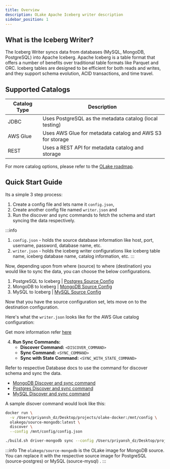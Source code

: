 ```yaml
---
title: Overview
description: OLake Apache Iceberg writer description
sidebar_position: 1
---
```


## What is the Iceberg Writer?

The Iceberg Writer syncs data from databases (MySQL, MongoDB, PostgreSQL) into Apache Iceberg. Apache Iceberg is a table format that offers a number of benefits over traditional table formats like Parquet and ORC. Iceberg tables are designed to be efficient for both reads and writes, and they support schema evolution, ACID transactions, and time travel.

## Supported Catalogs

| Catalog Type | Description                                            |
|--------------|--------------------------------------------------------|
| JDBC         | Uses PostgreSQL as the metadata catalog (local testing)|
| AWS Glue     | Uses AWS Glue for metadata catalog and AWS S3 for storage|
| REST        | Uses a REST API for metadata catalog and storage       |

For more catalog options, please refer to the [OLake roadmap](../../roadmap).

## Quick Start Guide

Its a simple 3 step process:
1. Create a config file and lets name it `config.json`,
2. Create another config  file named `writer.json` and 
3. Run the discover and sync commands to fetch the schema and start syncing the data respectively.

:::info
1. `config.json` - holds the source database information like host, port, username, password, database name, etc.
2. `writer.json` - holds the iceberg writer configurations like iceberg table name, iceberg database name, catalog information, etc.
:::

Now, depending upon from where (source) to where (destination) you would like to sync the data, you can choose the below configurations.

1. PostgreSQL to Iceberg | [Postgres Source Config](../../connectors/postgres/config)
2. MongoDB to Iceberg | [MongoDB Source Config](../../connectors/mongodb/config)
3. MySQL to Iceberg | [MySQL Source Config](../../connectors/mysql/config)

Now that you have the source configuration set, lets move on to the destination configuration.

Here's what the  `writer.json` looks like for the AWS Glue catalog configuration:

<GlueIcebergWriterConfig/>

Get more information refer [here](../iceberg/config#aws-s3--glue-configuration)

4. **Run Sync Commands:**  
   - **Discover Command:** `<DISCOVER_COMMAND>`  
   - **Sync Command:** `<SYNC_COMMAND>`  
   - **Sync with State Command:** `<SYNC_WITH_STATE_COMMAND>`  
     
Refer to respective Database docs to use the command for discover schema and sync the data.
- [MongoDB Discover and sync command](../../connectors/mongodb/overview#sync-command)
- [Postgres Discover and sync command](../../connectors/postgres/overview#sync-command)
- [MySQL Discover and sync command](../../connectors/mysql/overview#sync-command)


A sample disover command would look like this:

<Tabs>

<TabItem value="docker-command" label="Using Docker" default>

```bash
docker run \
  -v /Users/priyansh_dz/Desktop/projects/olake-docker:/mnt/config \
  olakego/source-mongodb:latest \
  discover \
  --config /mnt/config/config.json
```
</TabItem>


<TabItem value="glue-command" label="Using OLake Local Build">

```bash
./build.sh driver-mongodb sync --config /Users/priyansh_dz/Desktop/projects/olake/drivers/mongodb/config/config.json --catalog /Users/priyansh_dz/Desktop/projects/olake/drivers/mongodb/config/catalog.json --destination /Users/priyansh_dz/Desktop/projects/olake/drivers/mongodb/config/writer.json
```

</TabItem>
</Tabs>

:::info
The `olakego/source-mongodb` is the OLake image for MongoDB source. You can replace it with the respective source image for PostgreSQL (source-postgres) or MySQL (source-mysql) .
:::
